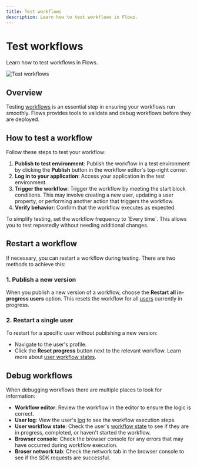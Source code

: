 ```yaml
---
title: Test workflows
description: Learn how to test workflows in Flows.
---
```


# Test workflows

Learn how to test workflows in Flows.

![Test workflows](/workflows/testing.png)

## Overview

Testing [workflows](/workflows) is an essential step in ensuring your workflows run smoothly. Flows provides tools to validate and debug workflows before they are deployed.

## How to test a workflow

Follow these steps to test your workflow:

1. **Publish to test environment**: Publish the workflow in a test environment by clicking the **Publish** button in the workflow editor's top-right corner.
2. **Log in to your application**: Access your application in the test environment.
3. **Trigger the workflow**: Trigger the workflow by meeting the start block conditions. This may involve creating a new user, updating a user property, or performing another action that triggers the workflow.
4. **Verify behavior**: Confirm that the workflow executes as expected.

<BetterCallout>
  To simplify testing, set the workflow frequency to `Every time`. This allows you to test
  repeatedly without needing additional changes.
</BetterCallout>

## Restart a workflow

If necessary, you can restart a workflow during testing. There are two methods to achieve this:

### 1. Publish a new version

When you publish a new version of a workflow, choose the **Restart all in-progress users** option. This resets the workflow for all [users](/users) currently in progress.

### 2. Restart a single user

To restart for a specific user without publishing a new version:

- Navigate to the user's profile.
- Click the **Reset progress** button next to the relevant workflow. Learn more about [user workflow states](/users/workflow-states).

## Debug workflows

When debugging workflows there are multiple places to look for information:

- **Workflow editor**: Review the workflow in the editor to ensure the logic is correct.
- **User log**: View the user's [log](/users/log) to see the workflow execution steps.
- **User workflow state**: Check the user's [workflow state](/users/workflow-states) to see if they are in progress, completed, or haven't started the workflow.
- **Browser console**: Check the browser console for any errors that may have occurred during workflow execution.
- **Broser network tab**: Check the network tab in the browser console to see if the SDK requests are successful.
